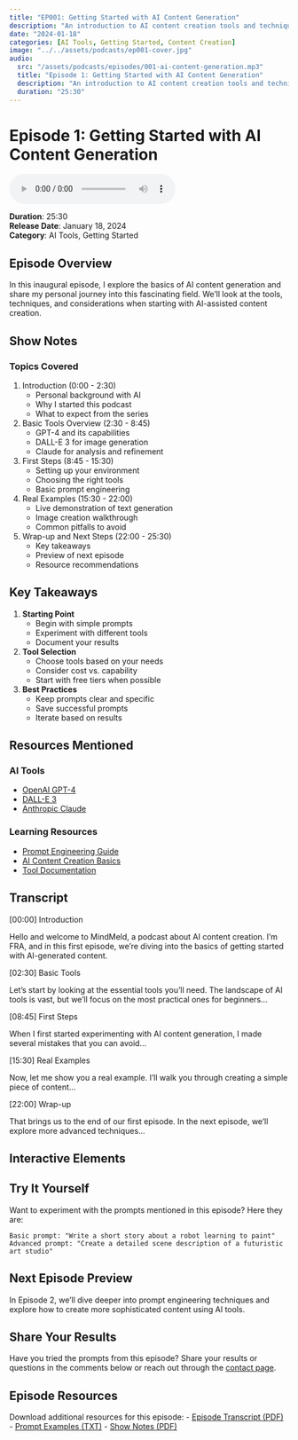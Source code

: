 ```yaml
---
title: "EP001: Getting Started with AI Content Generation"
description: "An introduction to AI content creation tools and techniques"
date: "2024-01-18"
categories: [AI Tools, Getting Started, Content Creation]
image: "../../assets/podcasts/ep001-cover.jpg"
audio:
  src: "/assets/podcasts/episodes/001-ai-content-generation.mp3"
  title: "Episode 1: Getting Started with AI Content Generation"
  description: "An introduction to AI content creation tools and techniques"
  duration: "25:30"
---
```


# Episode 1: Getting Started with AI Content Generation


<div class="audio-player">
   <audio controls>
   <source src="/assets/podcasts/episodes/001-ai-content-generation.mp3" type="audio/mpeg">
   <source src="/assets/podcasts/episodes/001-ai-content-generation.ogg" type="audio/ogg">
   Your browser does not support the audio element.
   </audio>
</div>

:::{.episode-meta}

**Duration**: 25:30  
**Release Date**: January 18, 2024  
**Category**: AI Tools, Getting Started

:::

## Episode Overview

In this inaugural episode, I explore the basics of AI content generation and share my personal journey into this fascinating field. We'll look at the tools, techniques, and considerations when starting with AI-assisted content creation.

## Show Notes

### Topics Covered

1. Introduction (0:00 - 2:30)
   - Personal background with AI
   - Why I started this podcast
   - What to expect from the series

2. Basic Tools Overview (2:30 - 8:45)
   - GPT-4 and its capabilities
   - DALL-E 3 for image generation
   - Claude for analysis and refinement

3. First Steps (8:45 - 15:30)
   - Setting up your environment
   - Choosing the right tools
   - Basic prompt engineering

4. Real Examples (15:30 - 22:00)
   - Live demonstration of text generation
   - Image creation walkthrough
   - Common pitfalls to avoid

5. Wrap-up and Next Steps (22:00 - 25:30)
   - Key takeaways
   - Preview of next episode
   - Resource recommendations

## Key Takeaways

1. **Starting Point**
   - Begin with simple prompts
   - Experiment with different tools
   - Document your results

2. **Tool Selection**
   - Choose tools based on your needs
   - Consider cost vs. capability
   - Start with free tiers when possible

3. **Best Practices**
   - Keep prompts clear and specific
   - Save successful prompts
   - Iterate based on results

## Resources Mentioned

### AI Tools
- [OpenAI GPT-4](https://openai.com)
- [DALL-E 3](https://openai.com/dall-e-3)
- [Anthropic Claude](https://anthropic.com)

### Learning Resources
- [Prompt Engineering Guide](https://www.promptingguide.ai)
- [AI Content Creation Basics](https://example.com/ai-basics)
- [Tool Documentation](https://example.com/docs)

## Transcript

:::{.transcript}

[00:00] Introduction

Hello and welcome to MindMeld, a podcast about AI content creation. I'm FRA, and in this first episode, we're diving into the basics of getting started with AI-generated content.

[02:30] Basic Tools

Let's start by looking at the essential tools you'll need. The landscape of AI tools is vast, but we'll focus on the most practical ones for beginners...

[08:45] First Steps

When I first started experimenting with AI content generation, I made several mistakes that you can avoid...

[15:30] Real Examples

Now, let me show you a real example. I'll walk you through creating a simple piece of content...

[22:00] Wrap-up

That brings us to the end of our first episode. In the next episode, we'll explore more advanced techniques...

:::

## Interactive Elements

:::{.callout-note}

## Try It Yourself
Want to experiment with the prompts mentioned in this episode? Here they are:

```text
Basic prompt: "Write a short story about a robot learning to paint"
Advanced prompt: "Create a detailed scene description of a futuristic art studio"
```
:::

## Next Episode Preview

In Episode 2, we'll dive deeper into prompt engineering techniques and explore how to create more sophisticated content using AI tools.

:::{.callout-tip}

## Share Your Results
Have you tried the prompts from this episode? Share your results or questions in the comments below or reach out through the [contact page](/about#contact).

:::

## Episode Resources

Download additional resources for this episode:
- [Episode Transcript (PDF)](/assets/podcasts/transcripts/ep001-transcript.pdf)
- [Prompt Examples (TXT)](/assets/podcasts/resources/ep001-prompts.txt)
- [Show Notes (PDF)](/assets/podcasts/notes/ep001-notes.pdf)

